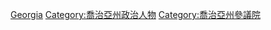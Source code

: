 [[Category:美國各州參議員|Georgia]]
[[Category:喬治亞州政治人物|Category:喬治亞州政治人物]]
[[Category:喬治亞州參議院|Category:喬治亞州參議院]]